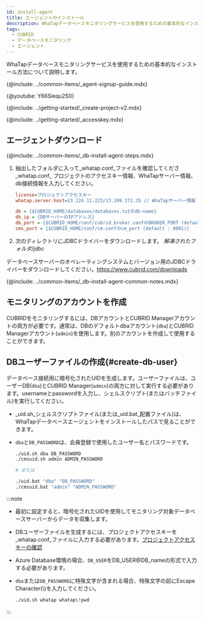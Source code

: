```yaml
---
id: install-agent
title: エージェントのインストール
description: WhaTapデータベースモニタリングサービスを使用するための基本的なインストール方法について説明します。
tags:
  - CUBRID
  - データベースモニタリング
  - エージェント
---
```



WhaTapデータベースモニタリングサービスを使用するための基本的なインストール方法について説明します。

{@include: ../common-items/_agent-signup-guide.mdx}  

{@youtube: Y66Siequ2S0}

{@include: ../getting-started/_create-project-v2.mdx}  

{@include: ../getting-started/_accesskey.mdx}

## エージェントダウンロード

{@include: ../common-items/_db-install-agent-steps.mdx}  

1.  抽出したフォルダに入って_whatap.conf_ファイルを確認してくださ_whatap.conf_ プロジェクトのアクセスキー情報、WhaTapサーバー情報、db接続情報を入力してください。

    ```ini title='whatap.conf'
    license=プロジェクトアクセスキー
    whatap.server.host=13.124.11.223/13.209.172.35 // WhaTapサーバー情報

    db = {$CUBRID_HOME/databases/databases.txtのdb-name}
    db_ip = {DBサーバーのIPアドレス}
    db_port = {$CUBRID_HOME/conf/cubrid_broker.confのBROKER_PORT (default : 33000)}
    cms_port = {$CUBRID_HOME/conf/cm.confのcm_port (default : 8001)}
    ```

2.  次のディレクトリにJDBCドライバーをダウンロードします。 _解凍されたフォルダ/jdbc_

  データベースサーバーのオペレーティングシステムとバージョン用のJDBCドライバーをダウンロードしてください。https://www.cubrid.com/downloads

<!-- 공통 Notes -->

{@include: ../common-items/_db-install-agent-common-notes.mdx}

## モニタリングのアカウントを作成

CUBRIDをモニタリングするには、DBアカウントとCUBRID Managerアカウントの両方が必要です。通常は、DBのデフォルトdbaアカウント(`dba`)とCUBRID Managerアカウント(`admin`)を使用します。別のアカウントを作成して使用することができます。

## DBユーザーファイルの作成{#create-db-user}

データベース接続用に暗号化されたUIDを生成します。ユーザーファイルは、ユーザーDB(`dba`)とCUBRID Manager(`admin`)の両方に対して実行する必要があります。usernameとpasswordを入力し、シェルスクリプト(またはバッチファイル)を実行してください。 

-   _uid.sh_シェルスクリプトファイル(または_uid.bat_配置ファイル)は、WhaTapデータベースエージェントをインストールしたパスで見ることができます。

-   `dba`と`DB_PASSWORD`は、会員登録で使用したユーザー名とパスワードです。

    ```bash title='uid.sh | uid.bat'
    ./uid.sh dba DB_PASSWORD
    ./cmsuid.sh admin ADMIN_PASSWORD

    # または

    ./uid.bat "dba" "DB_PASSWORD"
    ./cmsuid.bat "admin" "ADMIN_PASSWORD"
    ```

:::note

-   最初に設定すると、暗号化されたUIDを使用してモニタリング対象データベースサーバーからデータを収集します。
-   DBユーザーファイルを生成するには、プロジェクトアクセスキーを_whatap.conf_ファイルに入力する必要があります。[プロジェクトアクセスキーの確認](#check-accesskey)
-   Azure Database環境の場合、`DB_USER`をDB_USER@DB_nameの形式で入力する必要があります。
-   `dba`または`DB_PASSWORD`に特殊文字が含まれる場合、特殊文字の前にEscape Character(\\)を入力してください。

    ```bash title='Example'
    ./uid.sh whatap whatap\!pwd
    ```

:::
